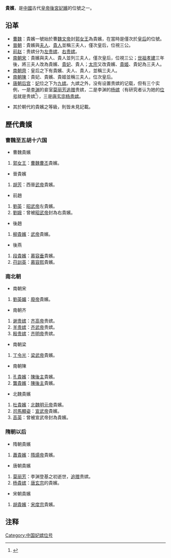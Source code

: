 '''貴嬪'''，是[[中國|中國]]古代[[皇帝|皇帝]][[後宮|後宮]][[妃嬪|妃嬪]]的位號之一。

== 沿革 ==
* [[曹魏|曹魏]]：貴嬪一號始於曹[[魏文帝|魏文帝]]封[[郭女王|郭女王]]為貴嬪，在當時是僅次於[[皇后|皇后]]的位號。
* [[晉朝|晉朝]]：貴嬪與[[夫人_(位号)|夫人]]、[[貴人|貴人]]並稱三夫人，僅次皇后，位視三公。
* [[前赵|前赵]]：贵嫔分为[[左贵嫔|左贵嫔]]、[[右贵嫔|右贵嫔]]。
* [[南朝宋|南朝宋]]：貴嬪與夫人、貴人並列三夫人，僅次皇后，位視三公；[[劉駿|世祖]][[孝建|孝建]]三年後，將三夫人改為貴嬪、[[貴妃|貴妃]]、貴人；[[劉彧|太宗]]又改貴嬪、[[貴姬|貴姬]]、貴妃為三夫人。
* [[南朝齊|南朝齊]]：皇后之下有貴嬪、夫人、貴人，並稱三夫人。
* [[南朝陳|南朝陳]]：貴妃、貴嬪、貴姬並稱三夫人，位次皇后。
* [[唐朝后宫|唐朝后宫]]：[[妃|妃]]位之下为[[九嫔|九嫔]]。九嫔之外，没有设置贵嫔的记载，但有三个实例，一是[[李渊|李渊]]的妾室[[莫丽芳|莫丽芳]][[追赠|追赠]]贵嫔，二是李渊的[[楊嬪_(楊文紀女)|杨嫔]]（有研究者认为她的[[位号|位号]]就是贵嫔<ref>{{cite journal en
|quotes = 
|last = 
|first = 
|author = 霍斌
|coauthors = 
|date = 2015
|year = 
|month = 
|title = 《唐代前期内官制度研究》三 唐代“贵嫔”与“嫔”考辨
|journal = 乾陵文化研究
|volume = 
|issue = 2015年第00期
|pages = 234-236
|publisher = 乾陵博物馆
|location = 陕西省咸阳市
|issn = 
|pmid = 
|doi = 
|bibcode = 
|oclc = 
|id = 
|url = http://www.cnki.com.cn/Article/CJFDTotal-QLYJ201500022.htm
|language = Zh-hans
|format = 
|accessdate = 
|laysummary = 
|laysource = 
|laydate = 
|quote = 
|archive-date = 2020-12-18
|archive-url = https://web.archive.org/web/20201218193121/http://www.cnki.com.cn/Article/CJFDTotal-QLYJ201500022.htm
|dead-url = no
}}</ref>），三是[[唐玄宗|唐玄宗]][[元獻皇后|杨贵嫔]]。

*其於朝代的貴嬪之等級，則皆未見記載。

== 歷代貴嬪 ==

=== 曹魏至五胡十六国 ===

*曹魏貴嬪
#[[郭女王|郭女王]]：[[曹魏|曹魏]][[曹丕|曹丕]]貴嬪。

*晉貴嬪
#[[胡芳|胡芳]]：西晉[[司馬炎|武帝]]貴嬪。

*前趙
#[[劉英|劉英]]：[[劉聰|昭武帝]]左貴嬪。
#[[劉娥_(前趙)|劉娥]]：曾被[[劉聰|昭武帝]]封為右貴嬪。

*後趙
#[[柳貴嬪|柳貴嬪]]：[[石虎|武帝]]貴嬪。

*後燕
#[[段貴嬪|段貴嬪]]：[[慕容垂|慕容垂]]貴嬪。
#[[苻訓英|苻訓英]]：[[慕容熙|慕容熙]]貴嬪。

=== 南北朝 ===

*南朝宋
#[[劉英媚_(南朝)|劉英媚]]：[[劉子業|廢帝]]貴嬪。

*南朝齐
#[[谢贵嫔|谢贵嫔]]：[[蕭道成|齐高帝]]贵嫔。
#[[羊贵嫔|羊贵嫔]]：[[蕭賾|齐武帝]]贵嫔。
#[[殷贵嫔|殷贵嫔]]：[[蕭鸞|齐明帝]]贵嫔。

*南朝梁
#[[丁令光|丁令光]]：[[梁武帝|梁武帝]]貴嬪。

*南朝陳
#[[孔貴嬪|孔貴嬪]]：[[陳後主|陳後主]]貴嬪。
#[[龔貴嬪|龔貴嬪]]：[[陳後主|陳後主]]貴嬪。

*北魏貴嬪
#[[杜夫人_(北魏明元帝)|杜貴嬪]]：[[北魏明元帝|北魏明元帝]]貴嬪。
#[[司馬顯姿|司馬顯姿]]：[[宣武帝|宣武帝]]貴嬪。
#[[高英|高英]]：曾被宣武帝封為貴嬪。

=== 隋朝以后 ===
*隋朝貴嬪
#[[萧嫔|蕭貴嬪]]：[[隋煬帝|隋煬帝]]貴嬪。

*唐朝貴嬪
#[[莫丽芳|莫丽芳]]：李渊登基之初逝世，[[追赠|追赠]]贵嫔。
#[[元獻皇后|杨貴嫔]]：[[唐玄宗|唐玄宗]]的貴嬪。

*宋朝貴嬪
#[[胡貴嬪_(宋度宗)|胡貴嬪]]：[[宋度宗|宋度宗]]貴嬪。

== 注释 ==

{{Reflist}}

[[Category:中国妃嫔位号|Category:中国妃嫔位号]]